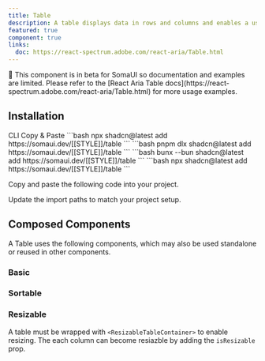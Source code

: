```yaml
---
title: Table
description: A table displays data in rows and columns and enables a user to navigate its contents via directional navigation keys, and optionally supports row selection and sorting.
featured: true
component: true
links:
  doc: https://react-spectrum.adobe.com/react-aria/Table.html
---
```


<Callout>
  🚧 This component is in beta for SomaUI so documentation and examples are
  limited. Please refer to the [React Aria Table
  docs](https://react-spectrum.adobe.com/react-aria/Table.html) for more usage
  examples.
</Callout>

<ComponentPreview name="table-demo" />

## Installation

<Tabs defaultValue="cli">

<TabsList>
  <TabsTrigger value="cli">CLI</TabsTrigger>
  <TabsTrigger value="manual">Copy & Paste</TabsTrigger>
</TabsList>

<TabsContent value="cli">

<PackageManagerTabs>
  <PackageManagerContent value="npm">
    ```bash
    npx shadcn@latest add https://somaui.dev/[[STYLE]]/table
    ```
  </PackageManagerContent>
  <PackageManagerContent value="pnpm">
    ```bash
    pnpm dlx shadcn@latest add https://somaui.dev/[[STYLE]]/table
    ```

  </PackageManagerContent>
  <PackageManagerContent value="bun">
    ```bash
    bunx --bun shadcn@latest add https://somaui.dev/[[STYLE]]/table
    ```
  </PackageManagerContent>
  <PackageManagerContent value="yarn">
    ```bash 
    npx shadcn@latest add https://somaui.dev/[[STYLE]]/table
    ```
  </PackageManagerContent>
</PackageManagerTabs>

</TabsContent>

<TabsContent value="manual">

<Steps>

<Step>Copy and paste the following code into your project.</Step>

<ComponentSource name="table" />

<Step>Update the import paths to match your project setup.</Step>

</Steps>

</TabsContent>

</Tabs>

## Composed Components

A Table uses the following components, which may also be used standalone or reused in other components.

<ComponentCards>
  <ComponentCard component="checkbox" />
</ComponentCards>

### Basic

<ComponentPreview name="table-demo" />

### Sortable

<ComponentPreview name="table-sortable" />

### Resizable

A table must be wrapped with `<ResizableTableContainer>` to enable resizing. The each column can become resiazble by adding the `isResizable` prop.

<ComponentPreview name="table-resizable" />
